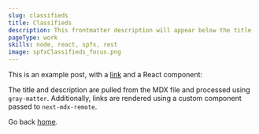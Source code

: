 ```yaml
---
slug: classifieds
title: Classifieds
description: This frontmatter description will appear below the title
pageType: work
skills: node, react, spfx, rest
image: spfxClassifieds_focus.png
---
```


This is an example post, with a [link](https://nextjs.org) and a React component:

The title and description are pulled from the MDX file and processed using `gray-matter`. Additionally, links are rendered using a custom component passed to `next-mdx-remote`.

Go back [home](/).
